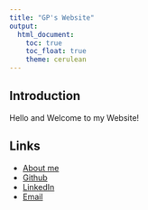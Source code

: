 ```yaml
---
title: "GP's Website"
output: 
  html_document:
    toc: true
    toc_float: true
    theme: cerulean
---
```


## Introduction

Hello and Welcome to my Website!

## Links

* [About me](about.html)
* [Github](https://github.com/gp021200/gokul_pareek.github.io)
* [LinkedIn](https://www.linkedin.com/in/gokul-pareek)
* [Email](mailto:gp2770@cumc.columbia.edu)

